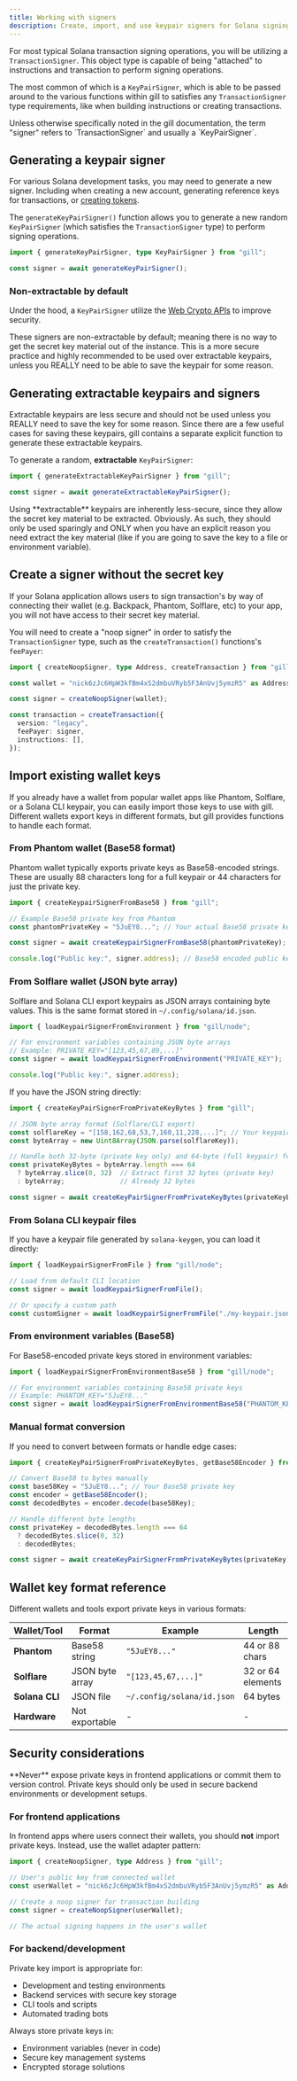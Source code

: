 ```yaml
---
title: Working with signers
description: Create, import, and use keypair signers for Solana signing operations.
---
```


For most typical Solana transaction signing operations, you will be utilizing a `TransactionSigner`.
This object type is capable of being "attached" to instructions and transaction to perform signing
operations.

The most common of which is a `KeyPairSigner`, which is able to be passed around to the various
functions within gill to satisfies any `TransactionSigner` type requirements, like when building
instructions or creating transactions.

<Callout>
  Unless otherwise specifically noted in the gill documentation, the term "signer" refers to
  `TransactionSigner` and usually a `KeyPairSigner`.
</Callout>

## Generating a keypair signer

For various Solana development tasks, you may need to generate a new signer. Including when creating
a new account, generating reference keys for transactions, or
[creating tokens](/docs/guides/tokens/create-token).

The `generateKeyPairSigner()` function allows you to generate a new random `KeyPairSigner` (which
satisfies the `TransactionSigner` type) to perform signing operations.

```typescript twoslash
import { generateKeyPairSigner, type KeyPairSigner } from "gill";

const signer = await generateKeyPairSigner();
```

### Non-extractable by default

Under the hood, a `KeyPairSigner` utilize the
[Web Crypto APIs](https://developer.mozilla.org/en-US/docs/Web/API/Web_Crypto_API) to improve
security.

These signers are non-extractable by default; meaning there is no way to get the secret key material
out of the instance. This is a more secure practice and highly recommended to be used over
extractable keypairs, unless you REALLY need to be able to save the keypair for some reason.

## Generating extractable keypairs and signers

Extractable keypairs are less secure and should not be used unless you REALLY need to save the key
for some reason. Since there are a few useful cases for saving these keypairs, gill contains a
separate explicit function to generate these extractable keypairs.

To generate a random, **extractable** `KeyPairSigner`:

```typescript twoslash
import { generateExtractableKeyPairSigner } from "gill";

const signer = await generateExtractableKeyPairSigner();
```

<Callout title="WARNING" type="error">
  Using **extractable** keypairs are inherently less-secure, since they allow the secret key
  material to be extracted. Obviously. As such, they should only be used sparingly and ONLY when you
  have an explicit reason you need extract the key material (like if you are going to save the key
  to a file or environment variable).
</Callout>

## Create a signer without the secret key

If your Solana application allows users to sign transaction's by way of connecting their wallet
(e.g. Backpack, Phantom, Solflare, etc) to your app, you will not have access to their secret key
material.

You will need to create a "noop signer" in order to satisfy the `TransactionSigner` type, such as
the `createTransaction()` functions's `feePayer`:

```typescript twoslash
import { createNoopSigner, type Address, createTransaction } from "gill";

const wallet = "nick6zJc6HpW3kfBm4xS2dmbuVRyb5F3AnUvj5ymzR5" as Address;

const signer = createNoopSigner(wallet);

const transaction = createTransaction({
  version: "legacy",
  feePayer: signer,
  instructions: [],
});
```

## Import existing wallet keys

If you already have a wallet from popular wallet apps like Phantom, Solflare, or a Solana CLI keypair, you can easily import those keys to use with gill. Different wallets export keys in different formats, but gill provides functions to handle each format.

### From Phantom wallet (Base58 format)

Phantom wallet typically exports private keys as Base58-encoded strings. These are usually 88 characters long for a full keypair or 44 characters for just the private key.

```typescript twoslash
import { createKeypairSignerFromBase58 } from "gill";

// Example Base58 private key from Phantom
const phantomPrivateKey = "5JuEY8..."; // Your actual Base58 private key

const signer = await createKeypairSignerFromBase58(phantomPrivateKey);

console.log("Public key:", signer.address); // Base58 encoded public key
```

### From Solflare wallet (JSON byte array)

Solflare and Solana CLI export keypairs as JSON arrays containing byte values. This is the same format stored in `~/.config/solana/id.json`.

```typescript twoslash
import { loadKeypairSignerFromEnvironment } from "gill/node";

// For environment variables containing JSON byte arrays
// Example: PRIVATE_KEY="[123,45,67,89,...]"
const signer = await loadKeypairSignerFromEnvironment("PRIVATE_KEY");

console.log("Public key:", signer.address);
```

If you have the JSON string directly:

```typescript twoslash
import { createKeyPairSignerFromPrivateKeyBytes } from "gill";

// JSON byte array format (Solflare/CLI export)
const solflareKey = "[158,162,68,53,7,160,11,228,...]"; // Your keypair JSON
const byteArray = new Uint8Array(JSON.parse(solflareKey));

// Handle both 32-byte (private key only) and 64-byte (full keypair) formats
const privateKeyBytes = byteArray.length === 64 
  ? byteArray.slice(0, 32)  // Extract first 32 bytes (private key)
  : byteArray;              // Already 32 bytes

const signer = await createKeyPairSignerFromPrivateKeyBytes(privateKeyBytes);
```

### From Solana CLI keypair files

If you have a keypair file generated by `solana-keygen`, you can load it directly:

```typescript twoslash
import { loadKeypairSignerFromFile } from "gill/node";

// Load from default CLI location
const signer = await loadKeypairSignerFromFile();

// Or specify a custom path
const customSigner = await loadKeypairSignerFromFile("./my-keypair.json");
```

### From environment variables (Base58)

For Base58-encoded private keys stored in environment variables:

```typescript twoslash
import { loadKeypairSignerFromEnvironmentBase58 } from "gill/node";

// For environment variables containing Base58 private keys
// Example: PHANTOM_KEY="5JuEY8..."
const signer = await loadKeypairSignerFromEnvironmentBase58("PHANTOM_KEY");
```

### Manual format conversion

If you need to convert between formats or handle edge cases:

```typescript twoslash
import { createKeyPairSignerFromPrivateKeyBytes, getBase58Encoder } from "gill";

// Convert Base58 to bytes manually
const base58Key = "5JuEY8..."; // Your Base58 private key
const encoder = getBase58Encoder();
const decodedBytes = encoder.decode(base58Key);

// Handle different byte lengths
const privateKey = decodedBytes.length === 64 
  ? decodedBytes.slice(0, 32) 
  : decodedBytes;

const signer = await createKeyPairSignerFromPrivateKeyBytes(privateKey);
```

## Wallet key format reference

Different wallets and tools export private keys in various formats:

| Wallet/Tool | Format | Example | Length |
|-------------|--------|---------|---------|
| **Phantom** | Base58 string | `"5JuEY8..."` | 44 or 88 chars |
| **Solflare** | JSON byte array | `"[123,45,67,...]"` | 32 or 64 elements |
| **Solana CLI** | JSON file | `~/.config/solana/id.json` | 64 bytes |
| **Hardware** | Not exportable | - | - |

## Security considerations

<Callout title="SECURITY WARNING" type="error">
  **Never** expose private keys in frontend applications or commit them to version control. 
  Private keys should only be used in secure backend environments or development setups.
</Callout>

### For frontend applications

In frontend apps where users connect their wallets, you should **not** import private keys. Instead, use the wallet adapter pattern:

```typescript twoslash
import { createNoopSigner, type Address } from "gill";

// User's public key from connected wallet
const userWallet = "nick6zJc6HpW3kfBm4xS2dmbuVRyb5F3AnUvj5ymzR5" as Address;

// Create a noop signer for transaction building
const signer = createNoopSigner(userWallet);

// The actual signing happens in the user's wallet
```

### For backend/development

Private key import is appropriate for:
- Development and testing environments
- Backend services with secure key storage
- CLI tools and scripts
- Automated trading bots

Always store private keys in:
- Environment variables (never in code)
- Secure key management systems
- Encrypted storage solutions
